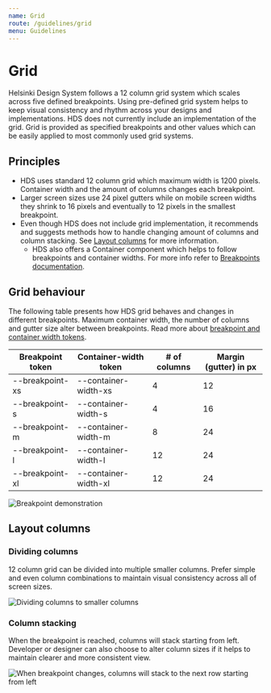 ```yaml
---
name: Grid
route: /guidelines/grid
menu: Guidelines
---
```



# Grid

<LargeParagraph>
    Helsinki Design System follows a 12 column grid system which scales across five defined breakpoints. Using pre-defined grid system helps to keep visual consistency and rhythm across your designs and implementations.
</LargeParagraph>

<Notification label="Note about HDS Grid values!" className="siteNotification">
    HDS does not currently include an implementation of the grid. Grid is provided as specified breakpoints and other values which can be easily applied to most commonly used grid systems.
</Notification>

## Principles

- HDS uses standard 12 column grid which maximum width is 1200 pixels. Container width and the amount of columns changes each breakpoint.
- Larger screen sizes use 24 pixel gutters while on mobile screen widths they shrink to 16 pixels and eventually to 12 pixels in the smallest breakpoint.
- Even though HDS does not include grid implementation, it recommends and suggests methods how to handle changing amount of columns and column stacking. See [Layout columns](/guidelines/grid#layout-columns) for more information.
    - HDS also offers a Container component which helps to follow breakpoints and container widths. For more info refer to [Breakpoints documentation](/design-tokens/breakpoints#usage).

## Grid behaviour

The following table presents how HDS grid behaves and changes in different breakpoints. Maximum container width, the number of columns and gutter size alter between breakpoints. Read more about [breakpoint and container width tokens](/design-tokens/breakpoints#tokens).

Breakpoint token | Container-width token | # of columns | Margin (gutter) in px
-----------------|-----------------------|--------------|----------------------
--breakpoint-xs  | --container-width-xs  | 4            | 12
--breakpoint-s   | --container-width-s   | 4            | 16
--breakpoint-m   | --container-width-m   | 8            | 24
--breakpoint-l   | --container-width-l   | 12           | 24
--breakpoint-xl  | --container-width-xl  | 12           | 24

<Image src="../../static/grid-breakpoint-demonstration.png" alt="Breakpoint demonstration" style="max-width:100%" viewable/>

## Layout columns

### Dividing columns

12 column grid can be divided into multiple smaller columns. Prefer simple and even column combinations to maintain visual consistency across all of screen sizes.

<Image src="../../static/grid-layout-columns.png" alt="Dividing columns to smaller columns" style="max-width:100%" viewable/>

### Column stacking

When the breakpoint is reached, columns will stack starting from left. Developer or designer can also choose to alter column sizes if it helps to maintain clearer and more consistent view.

<Image src="../../static/grid-column-stacking.png" alt="When breakpoint changes, columns will stack to the next row starting from left" style="max-width:100%" viewable/>

